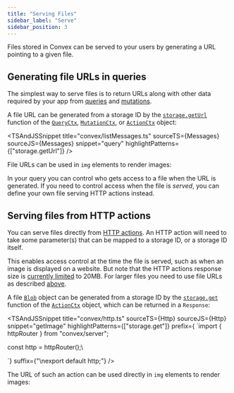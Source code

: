 ```yaml
---
title: "Serving Files"
sidebar_label: "Serve"
sidebar_position: 3
---
```



Files stored in Convex can be served to your users by generating a URL pointing
to a given file.

## Generating file URLs in queries

The simplest way to serve files is to return URLs along with other data required
by your app from [queries](/docs/functions/query-functions.mdx) and
[mutations](/docs/functions/mutation-functions.mdx).

A file URL can be generated from a storage ID by the
[`storage.getUrl`](/api/interfaces/server.StorageReader#geturl) function of the
[`QueryCtx`](/api/interfaces/server.GenericQueryCtx),
[`MutationCtx`](/api/interfaces/server.GenericMutationCtx), or
[`ActionCtx`](/api/interfaces/server.GenericActionCtx) object:

<TSAndJSSnippet
  title="convex/listMessages.ts"
  sourceTS={Messages}
  sourceJS={Messages}
  snippet="query"
  highlightPatterns={["storage.getUrl"]}
/>

File URLs can be used in `img` elements to render images:

<TSAndJSSnippet
  title="src/App.tsx"
  sourceTS={AppTS}
  sourceJS={AppJS}
  snippet="imageComponent"
/>

In your query you can control who gets access to a file when the URL is
generated. If you need to control access when the file is _served_, you can
define your own file serving HTTP actions instead.

## Serving files from HTTP actions

You can serve files directly from
[HTTP actions](/docs/functions/http-actions.mdx). An HTTP action will need to
take some parameter(s) that can be mapped to a storage ID, or a storage ID
itself.

This enables access control at the time the file is served, such as when an
image is displayed on a website. But note that the HTTP actions response size is
[currently limited](/docs/functions/http-actions.mdx#limits) to 20MB. For larger
files you need to use file URLs as described
[above](#generating-file-urls-in-queries).

A file [`Blob`](https://developer.mozilla.org/en-US/docs/Web/API/Blob) object
can be generated from a storage ID by the
[`storage.get`](/api/interfaces/server.StorageActionWriter#get) function of the
[`ActionCtx`](/api/interfaces/server.GenericActionCtx) object, which can be
returned in a `Response`:

<TSAndJSSnippet title="convex/http.ts" sourceTS={Http} sourceJS={Http} snippet="getImage"
highlightPatterns={["storage.get"]} prefix={
    `import { httpRouter } from "convex/server";

const http = httpRouter();\

`} suffix={"\nexport default http;"} />

The URL of such an action can be used directly in `img` elements to render
images:

<TSAndJSSnippet
  title="src/App.tsx"
  sourceTS={HttpAppTS}
  sourceJS={HttpAppJS}
  snippet="getImage"
/>
